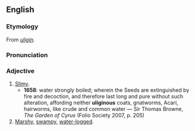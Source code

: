 ==English==
===Etymology===
From {{L.}} ''[[uligin|uligin]]''.

===Pronunciation===
{{IPA|/juːˈlɪdʒɪnəs/}}

===Adjective===
{{en-adj}}

# [[slimy|Slimy]].
#*'''1658''': water strongly boiled; wherein the Seeds are extinguished by fire and decoction, and therefore last long and pure without such alteration, affording neither '''uliginous''' coats, gnatworms, Acari, hairworms, like crude and common water — Sir Thomas Browne, ''The Garden of Cyrus'' (Folio Society 2007, p. 205)
# [[marshy|Marshy]], [[swampy]], [[water-logged]].